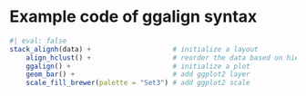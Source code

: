 # Example code of ggalign syntax

```r
#| eval: false
stack_alignh(data) +                    # initialize a layout
    align_hclust() +                    # reorder the data based on hierarchical clustering
    ggalign() +                         # initialize a plot
    geom_bar() +                        # add ggplot2 layer
    scale_fill_brewer(palette = "Set3") # add ggplot2 scale
```
